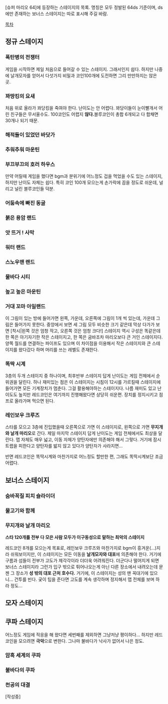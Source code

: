 [슈퍼 마리오 64]에 등장하는 스테이지의 목록.
명칭은 모두 정발된 64ds 기준이며, ds에만 존재하는 보너스 스테이지는 따로 표시해 주길 바람.

[[목차]]

== 정규 스테이지 ==

=== 폭탄병의 전쟁터 ===
게임을 시작하면 제일 처음으로 들어갈 수 있는 스테이지. 그래서인지 쉽다.
하지만 나중에 날개모자를 얻어서 다섯가지 비밀과 코인100개에 도전하면 그리 만만하지는 않은 곳.

=== 꽈땅킹의 요새 ===

처음 위로 올라가 꽈당킹을 죽여야 한다. 난이도는 안 어렵다. 꽈당이들이 눈이빨개서 어린 친구들은 무서울수도.
100코인도 어렵지 '''않다.'''블루코인이 총합 6개되고 다 합채면 30개나 되기 때문.
=== 해적들이 있었던 바닷가 ===

=== 추워추워 마운틴 ===

=== 부끄부끄의 호러 하우스 ===
만약 어릴때 게임을 했다면 bgm과 분위기에 어느정도 겁을 먹었을 수도 있는 스테이지, 하지만 난이도 자체는 쉽다.
특히 코인 100개 모으는게 손가락에 꼽을 정도로 쉬운데, 널리고 널린 블루코인들 덕분.

=== 어둠속에 빠진 동굴 ===

=== 붉은 용암 랜드 ===

=== 앗 뜨거 ! 사막 ===

=== 워터 랜드 ===

=== 스노우맨 랜드 ===

=== 물바다 시티 ===

=== 높고 높은 마운틴 ===

=== 거대 꼬마 아일랜드 ===

이 그림이 있는 방에 들어가면 왼쪽, 가운데, 오른쪽에 그림이 1개 씩 있는데, 가운데 그림은 들어가지 못한다. 중앙에서 보면 세 그림 모두 비슷한 크기 같은데 막상 다가가 보면 [착시|왼쪽 것은 엄청 작고, 오른쪽 것은 엄청 크다!] 스테이지 역시 구성은 똑같은데 한 쪽은 아기자기한 작은 스테이지고, 한 쪽은 굼바조차 마리오보다 큰 거인 스테이지다. 양쪽 월드를 연결하는 파이프도 있으며 이 차이점을 이용해서 작은 스테이지와 큰 스테이지를 왔다갔다 하며 머리를 쓰는 레벨도 존재한다.
=== 똑딱 시계 ===
3층의 두개 스테이지 중 하나이며, 최후반부 스테이지 답게 난이도는 게임 전체에서 순위권을 달린다.
하나 재미있는 점은 이 스테이지는 시침이 12시를 가르킬때 스테이지에 들어가면 모든 기계장치가 멈춘다. 
그걸 활용해야하는 스테이지다.
나름 재미도 있고 난이도도 높지만 레드코인은 여기까지 진행해왔다면 상당히 쉬운편. 장치를 정지시키고 점프로 올라가며 먹으면 된다.

=== 레인보우 크루즈 ===
스타를 모으고 3층에 진입했을때 오른쪽으로 가면 이 스테이지로, 왼쪽으로 가면 '''무지개와 날개 마리오'''로 간다.
제일 마지막 스테이지 답게 난이도는 게임 전체에서도 최상을 달린다. 맵 자체도 매우 넓고, 이동 자체가 양탄자에만 의존해야 해서 그렇다. 거기에 잠시 트랩을 피한다고 양탄자를 밟지 않고 있다가 양탄자가 사라지면...

반면 레드코인은 똑딱시계와 마찬가지로 어느정도 할만한 편, 그래도 똑딱시계보단 조금 어렵다.

== 보너스 스테이지 ==

=== 숨바꼭질 피치 슬라이더 ===

=== 물고기와 함께 ===

=== 무지개와 날개 마리오 ===
'''스타 120개를 전부 다 모은 사람 모두가 이구동성으로 말하는 최악의 스테이지'''

레드코인 8개를 모으는게 목표로, 레인보우 크루즈와 마찬가지로 bgm이 흥겨운(...)지라 쉬워보이지만, 이 스테이지는 모든 이동을 '''날개모자와 대포'''에 의존해야 한다. 거기에 구름과 섬들이 전부가 고도가 제각각이라 더더욱 어려워진다.
더군다나 떨어지게 되면 보너스 스테이지라 그런가 입구 밖으로 튀어나오는게 아닌 다른 장소에서 내려오는데 문젠 그 장소가 '''성 밖의 대포 근처 호수다.''' 거기에, 이 스테이지는 성의 맨 꼭대기에 있으니... 건투를 빈다.
궂이 팁을 준다면 고도를 계속 생각하며 정지해서 맵 전체를 보며 하라 정도...


== 모자 스테이지 ==

== 쿠파 스테이지 ==
어느정도 게임에 적응을 해 왔다면 세번째를 제외하면 그냥저냥 평이하다...
하지만 레드코인을 모으려면 '''극악'''으로 변한다. 그나마 불바다가 낙사가 없어서 나은 정도.

=== 암흑 세계의 쿠파 ===

=== 불바다의 쿠파 ===

=== 천공의 대결 ===


[작성중]
